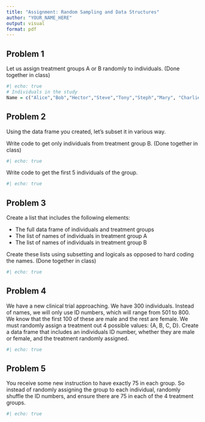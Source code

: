```yaml
---
title: "Assignment: Random Sampling and Data Structures"
author: "YOUR_NAME_HERE"
output: visual
format: pdf
---
```


## Problem 1

Let us assign treatment groups A or B randomly to individuals. (Done together in class)

```r
#| echo: true
# Individuals in the study
Name = c("Alice","Bob","Hector","Steve","Tony","Steph","Mary", "Charlie", "Diana", "Ethan")


```

## Problem 2

Using the data frame you created, let's subset it in various way.

Write code to get only individuals from treatment group B. (Done together in class)

```r
#| echo: true


```

Write code to get the first 5 individuals of the group.

```r
#| echo: true


```

## Problem 3

Create a list that includes the following elements:

-   The full data frame of individuals and treatment groups
-   The list of names of individuals in treatment group A
-   The list of names of individuals in treatment group B

Create these lists using subsetting and logicals as opposed to hard coding the names. (Done together in class)

```r
#| echo: true


```

## Problem 4

We have a new clinical trial approaching. We have 300 individuals. Instead of names, we will only use ID numbers, which will range from 501 to 800. We know that the first 100 of these are male and the rest are female. We must randomly assign a treatment out 4 possible values: {A, B, C, D}. Create a data frame that includes an individuals ID number, whether they are male or female, and the treatment randomly assigned.

```r
#| echo: true


```

## Problem 5

You receive some new instruction to have exactly 75 in each group. So instead of randomly assigning the group to each individual, randomly shuffle the ID numbers, and ensure there are 75 in each of the 4 treatment groups.

```r
#| echo: true


```
